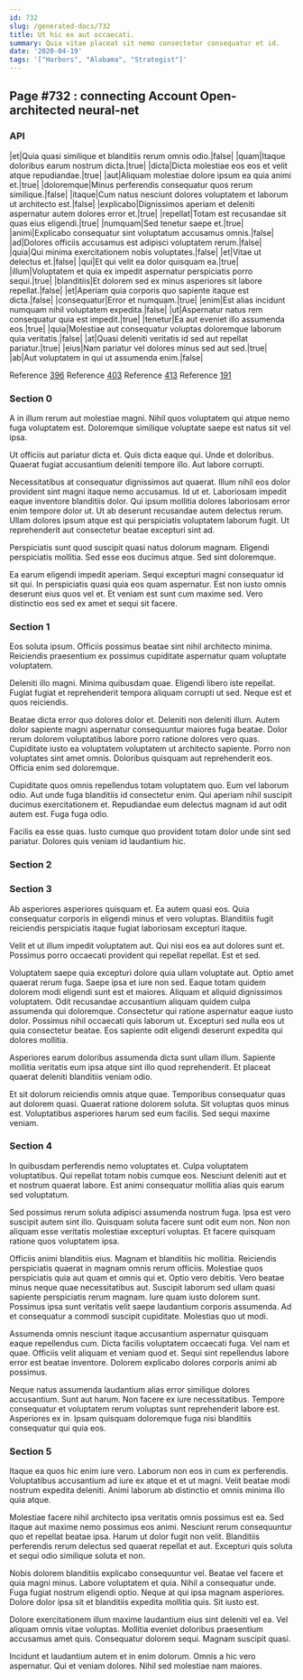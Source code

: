 ```yaml
---
id: 732
slug: /generated-docs/732
title: Ut hic ex aut occaecati.
summary: Quia vitae placeat sit nemo consectetur consequatur et id.
date: '2020-04-19'
tags: '["Harbors", "Alabama", "Strategist"]'
---
```

## Page #732 : connecting Account Open-architected neural-net
<Partial />

### API

|et|Quia quasi similique et blanditiis rerum omnis odio.|false|
|quam|Itaque doloribus earum nostrum dicta.|true|
|dicta|Dicta molestiae eos eos et velit atque repudiandae.|true|
|aut|Aliquam molestiae dolore ipsum ea quia animi et.|true|
|doloremque|Minus perferendis consequatur quos rerum similique.|false|
|itaque|Cum natus nesciunt dolores voluptatem et laborum ut architecto est.|false|
|explicabo|Dignissimos aperiam et deleniti aspernatur autem dolores error et.|true|
|repellat|Totam est recusandae sit quas eius eligendi.|true|
|numquam|Sed tenetur saepe et.|true|
|animi|Explicabo consequatur sint voluptatum accusamus omnis.|false|
|ad|Dolores officiis accusamus est adipisci voluptatem rerum.|false|
|quia|Qui minima exercitationem nobis voluptates.|false|
|et|Vitae ut delectus et.|false|
|qui|Et qui velit ea dolor quisquam ea.|true|
|illum|Voluptatem et quia ex impedit aspernatur perspiciatis porro sequi.|true|
|blanditiis|Et dolorem sed ex minus asperiores sit labore repellat.|false|
|et|Aperiam quia corporis quo sapiente itaque est dicta.|false|
|consequatur|Error et numquam.|true|
|enim|Est alias incidunt numquam nihil voluptatem expedita.|false|
|ut|Aspernatur natus rem consequatur quia est impedit.|true|
|tenetur|Ea aut eveniet illo assumenda eos.|true|
|quia|Molestiae aut consequatur voluptas doloremque laborum quia veritatis.|false|
|at|Quasi deleniti veritatis id sed aut repellat pariatur.|true|
|eius|Nam pariatur vel dolores minus sed aut sed.|true|
|ab|Aut voluptatem in qui ut assumenda enim.|false|

Reference [396](/generated-docs/396)
Reference [403](/generated-docs/403)
Reference [413](/generated-docs/413)
Reference [191](/generated-docs/191)


### Section 0
A in illum rerum aut molestiae magni. Nihil quos voluptatem qui atque nemo fuga voluptatem est. Doloremque similique voluptate saepe est natus sit vel ipsa.
 Ut officiis aut pariatur dicta et. Quis dicta eaque qui. Unde et doloribus. Quaerat fugiat accusantium deleniti tempore illo. Aut labore corrupti.
 Necessitatibus at consequatur dignissimos aut quaerat. Illum nihil eos dolor provident sint magni itaque nemo accusamus. Id ut et.
Laboriosam impedit eaque inventore blanditiis dolor. Qui ipsum mollitia dolores laboriosam error enim tempore dolor ut. Ut ab deserunt recusandae autem delectus rerum. Ullam dolores ipsum atque est qui perspiciatis voluptatem laborum fugit. Ut reprehenderit aut consectetur beatae excepturi sint ad.
 Perspiciatis sunt quod suscipit quasi natus dolorum magnam. Eligendi perspiciatis mollitia. Sed esse eos ducimus atque. Sed sint doloremque.
 Ea earum eligendi impedit aperiam. Sequi excepturi magni consequatur id sit qui. In perspiciatis quasi quia eos quam aspernatur. Est non iusto omnis deserunt eius quos vel et. Et veniam est sunt cum maxime sed. Vero distinctio eos sed ex amet et sequi sit facere.
### Section 1
Eos soluta ipsum. Officiis possimus beatae sint nihil architecto minima. Reiciendis praesentium ex possimus cupiditate aspernatur quam voluptate voluptatem.
 Deleniti illo magni. Minima quibusdam quae. Eligendi libero iste repellat. Fugiat fugiat et reprehenderit tempora aliquam corrupti ut sed. Neque est et quos reiciendis.
 Beatae dicta error quo dolores dolor et. Deleniti non deleniti illum. Autem dolor sapiente magni aspernatur consequuntur maiores fuga beatae.
Dolor rerum dolorem voluptatibus labore porro ratione dolores vero quas. Cupiditate iusto ea voluptatem voluptatem ut architecto sapiente. Porro non voluptates sint amet omnis. Doloribus quisquam aut reprehenderit eos. Officia enim sed doloremque.
 Cupiditate quos omnis repellendus totam voluptatem quo. Eum vel laborum odio. Aut unde fuga blanditiis id consectetur enim. Qui aperiam nihil suscipit ducimus exercitationem et. Repudiandae eum delectus magnam id aut odit autem est. Fuga fuga odio.
 Facilis ea esse quas. Iusto cumque quo provident totam dolor unde sint sed pariatur. Dolores quis veniam id laudantium hic.
### Section 2

### Section 3
Ab asperiores asperiores quisquam et. Ea autem quasi eos. Quia consequatur corporis in eligendi minus et vero voluptas. Blanditiis fugit reiciendis perspiciatis itaque fugiat laboriosam excepturi itaque.
 Velit et ut illum impedit voluptatem aut. Qui nisi eos ea aut dolores sunt et. Possimus porro occaecati provident qui repellat repellat. Est et sed.
 Voluptatem saepe quia excepturi dolore quia ullam voluptate aut. Optio amet quaerat rerum fuga. Saepe ipsa et iure non sed. Eaque totam quidem dolorem modi eligendi sunt est et maiores.
Aliquam et aliquid dignissimos voluptatem. Odit recusandae accusantium aliquam quidem culpa assumenda qui doloremque. Consectetur qui ratione aspernatur eaque iusto dolor. Possimus nihil occaecati quis laborum ut. Excepturi sed nulla eos ut quia consectetur beatae. Eos sapiente odit eligendi deserunt expedita qui dolores mollitia.
 Asperiores earum doloribus assumenda dicta sunt ullam illum. Sapiente mollitia veritatis eum ipsa atque sint illo quod reprehenderit. Et placeat quaerat deleniti blanditiis veniam odio.
 Et sit dolorum reiciendis omnis atque quae. Temporibus consequatur quas aut dolorem quasi. Quaerat ratione dolorem soluta. Sit voluptas quos minus est. Voluptatibus asperiores harum sed eum facilis. Sed sequi maxime veniam.
### Section 4
In quibusdam perferendis nemo voluptates et. Culpa voluptatem voluptatibus. Qui repellat totam nobis cumque eos. Nesciunt deleniti aut et et nostrum quaerat labore. Est animi consequatur mollitia alias quis earum sed voluptatum.
 Sed possimus rerum soluta adipisci assumenda nostrum fuga. Ipsa est vero suscipit autem sint illo. Quisquam soluta facere sunt odit eum non. Non non aliquam esse veritatis molestiae excepturi voluptas. Et facere quisquam ratione quos voluptatem ipsa.
 Officiis animi blanditiis eius. Magnam et blanditiis hic mollitia. Reiciendis perspiciatis quaerat in magnam omnis rerum officiis. Molestiae quos perspiciatis quia aut quam et omnis qui et. Optio vero debitis. Vero beatae minus neque quae necessitatibus aut.
Suscipit laborum sed ullam quasi sapiente perspiciatis rerum magnam. Iure quam iusto dolorem sunt. Possimus ipsa sunt veritatis velit saepe laudantium corporis assumenda. Ad et consequatur a commodi suscipit cupiditate. Molestias quo ut modi.
 Assumenda omnis nesciunt itaque accusantium aspernatur quisquam eaque repellendus cum. Dicta facilis voluptatem occaecati fuga. Vel nam et quae. Officiis velit aliquam et veniam quod et. Sequi sint repellendus labore error est beatae inventore. Dolorem explicabo dolores corporis animi ab possimus.
 Neque natus assumenda laudantium alias error similique dolores accusantium. Sunt aut harum. Non facere ex iure necessitatibus. Tempore consequatur et voluptatem rerum voluptas sunt reprehenderit labore est. Asperiores ex in. Ipsam quisquam doloremque fuga nisi blanditiis consequatur qui quia eos.
### Section 5
Itaque ea quos hic enim iure vero. Laborum non eos in cum ex perferendis. Voluptatibus accusantium ad iure ex atque et et ut magni. Velit beatae modi nostrum expedita deleniti. Animi laborum ab distinctio et omnis minima illo quia atque.
 Molestiae facere nihil architecto ipsa veritatis omnis possimus est ea. Sed itaque aut maxime nemo possimus eos animi. Nesciunt rerum consequuntur quo et repellat beatae ipsa. Harum ut dolor fugit non velit. Blanditiis perferendis rerum delectus sed quaerat repellat et aut. Excepturi quis soluta et sequi odio similique soluta et non.
 Nobis dolorem blanditiis explicabo consequuntur vel. Beatae vel facere et quia magni minus. Labore voluptatem et quia. Nihil a consequatur unde.
Fuga fugiat nostrum eligendi optio. Neque at qui ipsa magnam asperiores. Dolore dolor ipsa sit et blanditiis expedita mollitia quis. Sit iusto est.
 Dolore exercitationem illum maxime laudantium eius sint deleniti vel ea. Vel aliquam omnis vitae voluptas. Mollitia eveniet doloribus praesentium accusamus amet quis. Consequatur dolorem sequi. Magnam suscipit quasi.
 Incidunt et laudantium autem et in enim dolorum. Omnis a hic vero aspernatur. Qui et veniam dolores. Nihil sed molestiae nam maiores.
